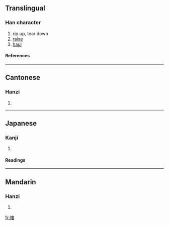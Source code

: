 {{see|扯}}
==Translingual==

===Han character===
{{Han char|rn=64|rad=手|as=12|sn=15|four=5406<sub>4</sub>|canj=手大十日 (QKJA)}}
# rip up, tear down
# [[raise]]
# [[haul]]

====References====
{{Han ref|kx=0455.120|dkj=12728|dj=0804.180|hdz=31944.040|uh=64A6|ud=25766|bh=E1E4|bd=57828}}

----
==Cantonese==

===Hanzi===
{{yue-hanzi|jyut=|y=che2}}
# {{defn|Cantonese}}

----
==Japanese==

===Kanji===
{{ja-kanji|grade=|rs=手12}}
# {{defn|Japanese}} 

====Readings====
{{ja-readings|on=[[しゃ]] (sha)|kun=[[さく]] (saku)}}

----
==Mandarin==

===Hanzi===
{{cmn-hanzi|pin=[[chě]] (che3), [[juē]] (jue1)|wg=ch'e<sup>3</sup>, chüeh<sup>1</sup>}}
# {{defn|Mandarin}}

[[fr:撦]]